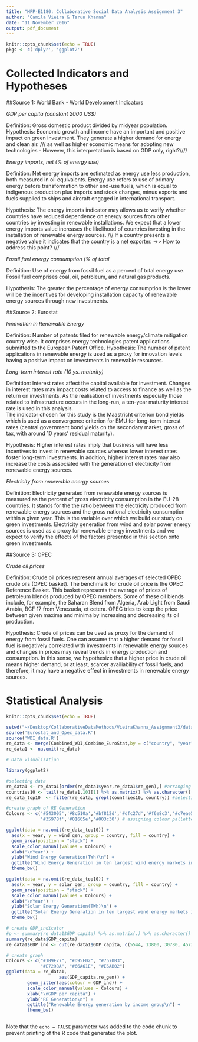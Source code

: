 ```yaml
---
title: "MPP-E1180: Collaborative Social Data Analysis Assignment 3"
author: "Camila Vieira & Tarun Khanna"
date: "11 November 2016"
output: pdf_document
---
```


```r
knitr::opts_chunk$set(echo = TRUE)
pkgs <- c('dplyr', 'ggplot2')
```

# Collected Indicators and Hypotheses

##Source 1: World Bank - World Development Indicators 

*GDP per capita (constant 2000 US$)*

Definition: Gross domestic product divided by midyear population.
Hypothesis: Economic growth and income have an important and positive impact on green investment.  They generate a higher demand for energy and clean air. /// as well as higher economic means for adopting new technologies - However, this interpretation is based on GDP only, right?////

  
*Energy imports, net (% of energy use)*

Definition: Net energy imports are estimated as energy use less production, both measured in oil equivalents. Energy use refers to use of primary energy before transformation to other end-use fuels, which is equal to indigenous production plus imports and stock changes, minus exports and fuels supplied to ships and aircraft engaged in international transport.

Hypothesis: The energy imports indicator may allows us to verify whether countries have reduced dependence on energy sources from other countries by investing in renewable installations.
We expect that a lower energy imports value increases the likelihood of countries investing in the installation of renewable energy sources. /// If a country presents a negative value it indicates that the country is a net exporter. ->> How to address this point? ///

*Fossil fuel energy consumption (% of total*

Definition: Use of energy from fossil fuel as a percent of total energy use. Fossil fuel comprises coal, oil, petroleum, and natural gas products.

Hypothesis: The greater the percentage of energy consumption is the lower will be the incentives for developing installation capacity of renewable energy sources through new investments.

##Source 2: Eurostat

*Innovation in Renewable Energy*

Definition: Number of patents filed for renewable energy/climate mitigation country wise. It comprises energy technologies patent applications submitted to the European Patent Office.
Hypothesis: The number of patent applications in renewable energy is used as a proxy for innovation levels having a positive impact on investments in renewable resources. 

*Long-term interest rate (10 ys. maturity)*

Definition: Interest rates affect the capital available for investment. Changes in interest rates may impact costs related to access to finance as well as the return on investments. As the realisation of investments especially those related to infrastructure occurs in the long-run, a ten-year maturity interest rate is used in this analysis.  
The indicator chosen for this study is the Maastricht criterion bond yields which is used as a convergence criterion for EMU for long-term interest rates (central government bond yields on the secondary market, gross of tax, with around 10 years' residual maturity).

Hypothesis:  Higher interest rates imply that business will have less incentives to invest in renewable sources whereas lower interest rates foster long-term investments. In addition, higher interest rates may also increase the costs associated with the generation of electricity from renewable energy sources. 

*Electricity from renewable energy sources*

Definition: Electricity generated from renewable energy sources is measured as the percent of gross electricity consumption in the EU-28 countries. It stands for the the ratio between the electricity produced from renewable energy sources and the gross national electricity consumption within a given year. 
This is the variable over which we build our study on green investments. Electricity generation from wind and solar power energy sources is used as a proxy for renewable energy investments and we expect to verify the effects of the factors presented in this section onto green investments. 

##Source 3: OPEC

*Crude oil prices*

Definition: Crude oil prices represent annual averages of selected OPEC crude oils (OPEC basket).
The benchmark for crude oil price is the OPEC Reference Basket. This basket represents the average of prices of petroleum blends produced by OPEC members. Some of these oil blends include, for example, the Saharan Blend from Algeria, Arab Light from Saudi Arabia, BCF 17 from Venezuela, et cetera. OPEC tries to keep the price between given maxima and minima by increasing and decreasing its oil production. 

Hypothesis: Crude oil prices can be used as proxy for the demand of energy from fossil fuels. One can assume that a higher demand for fossil fuel is negatively correlated with investments in renewable energy sources and changes in prices may reveal trends in energy production and consumption. In this sense, we hypothesize that a higher price in crude oil means higher demand, or at least, scarcer availiability of fossil fuels, and therefore, it may have a negative effect in investments in renewable energy sources. 


# Statistical Analysis





















































```r
knitr::opts_chunk$set(echo = TRUE)

setwd("~/Desktop/CollaborativeDataMethods/VieiraKhanna_Assignment3/data_cleaning")
source('Eurostat_and_Opec_data.R')
source('WDI_data.R')
re_data <- merge(Combined_WDI,Combine_EuroStat,by = c("country", "year"), all.x = T, all.y = T)
re_data1 <- na.omit(re_data)


```


```r

# Data visualisation

library(ggplot2)

#selecting data
re_data1 <- re_data1[order(re_data1$year,re_data1$re_gen),] #arranging data
countries10 <- tail(re_data1,10)[1] %>% as.matrix() %>% as.character() %>% paste(collapse = "|") #finding top10
re_data_top10  <- filter(re_data, grepl(countries10, country)) #selecting top 10 countries by generation 

#create graph of RE Generation
Colours <- c('#543005','#8c510a','#bf812d','#dfc27d','#f6e8c3','#c7eae5','#80cdc1',
             '#35978f','#01665e','#003c30') # assigning colour pallette

ggplot(data = na.omit(re_data_top10)) + 
  aes(x = year, y = wind_gen, group = country, fill = country) +
  geom_area(position = "stack") + 
  scale_color_manual(values = Colours) +
  xlab("\nYear") +
  ylab("Wind Energy Generation(TWh)\n") +
  ggtitle("Wind Energy Generation in ten largest wind energy markets in Europe\n") +
  theme_bw()

ggplot(data = na.omit(re_data_top10)) + 
  aes(x = year, y = solar_gen, group = country, fill = country) +
  geom_area(position = "stack") + 
  scale_color_manual(values = Colours) +
  xlab("\nYear") +
  ylab("Solar Energy Generation(TWh)\n") +
  ggtitle("Solar Energy Generation in ten largest wind energy markets in Europe\n") +
  theme_bw()

# create GDP_indicator
#p <- summary(re_data1$GDP_capita) %>% as.matrix(.) %>% as.character() %>% paste(collapse = ",")
summary(re_data$GDP_capita)
re_data1$GDP_ind <- cut(re_data1$GDP_capita, c(5544, 13800, 30780, 45730, 110000), labels = c("<13k", "13k-30k", "30k-45k", "45k-110k"))

# create graph
Colours <- c("#1B9E77", "#D95F02", "#7570B3",
             "#E7298A", "#66A61E", "#E6AB02")
ggplot(data = re_data1,
                    aes(GDP_capita,re_gen)) +
        geom_jitter(aes(colour = GDP_ind)) +
        scale_color_manual(values = Colours) +
        xlab("\nGDP per capita") +
        ylab("RE Generation\n") +
        ggtitle("Renewable Energy generation by income group\n") +
        theme_bw()



```

Note that the `echo = FALSE` parameter was added to the code chunk to prevent printing of the R code that generated the plot.
